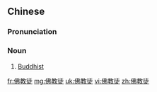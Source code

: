 ==Chinese==
{{zh-forms|type=21}}

===Pronunciation===
{{zh-pron
|m=Fójiào tú
|c=fat6 gaau3 tou4
|cat=n
}}

===Noun===
{{zh-noun}}

# [[Buddhist]]

[[fr:佛教徒]]
[[mg:佛教徒]]
[[uk:佛教徒]]
[[vi:佛教徒]]
[[zh:佛教徒]]